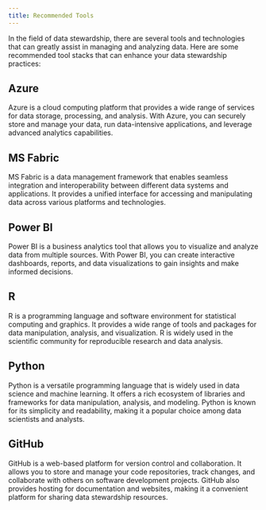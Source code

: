 ```yaml
---
title: Recommended Tools
---
```



In the field of data stewardship, there are several tools and technologies that can greatly assist in managing and analyzing data. Here are some recommended tool stacks that can enhance your data stewardship practices:

## Azure

Azure is a cloud computing platform that provides a wide range of services for data storage, processing, and analysis. With Azure, you can securely store and manage your data, run data-intensive applications, and leverage advanced analytics capabilities.

## MS Fabric

MS Fabric is a data management framework that enables seamless integration and interoperability between different data systems and applications. It provides a unified interface for accessing and manipulating data across various platforms and technologies.

## Power BI

Power BI is a business analytics tool that allows you to visualize and analyze data from multiple sources. With Power BI, you can create interactive dashboards, reports, and data visualizations to gain insights and make informed decisions.

## R

R is a programming language and software environment for statistical computing and graphics. It provides a wide range of tools and packages for data manipulation, analysis, and visualization. R is widely used in the scientific community for reproducible research and data analysis.

## Python

Python is a versatile programming language that is widely used in data science and machine learning. It offers a rich ecosystem of libraries and frameworks for data manipulation, analysis, and modeling. Python is known for its simplicity and readability, making it a popular choice among data scientists and analysts.

## GitHub

GitHub is a web-based platform for version control and collaboration. It allows you to store and manage your code repositories, track changes, and collaborate with others on software development projects. GitHub also provides hosting for documentation and websites, making it a convenient platform for sharing data stewardship resources.

